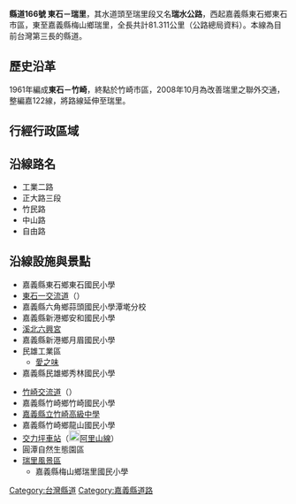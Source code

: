 {{Infobox Taiwan Highway
| Type = CHcounty
| Num = 166
| Route = TW CHW166 RouteMap.svg
| Name = 嘉瑞公路，瑞水公路{{Small|（水道頭－瑞里）}}
| Dep = [[嘉義縣政府|嘉義縣政府]]
| Length = 81.311
| LastExt = 
| Allocation = 
 {{Plainlist|
* {{Jct|country=TWN|TRCY|3}}
* {{Jct|country=TWN|TRCY|9}}
* {{Jct|country=TWN|CH|157}}
* {{Jct|country=TWN|TRCY|61}}
* {{Jct|country=TWN|TRCY|79}}
* {{Jct|country=TWN|TRCY|107}}
* {{Jct|country=TWN|PH|3}}
* {{Jct|country=TWN|TRCY|117}}
 }}
| SpeedHigh = 最高25～60
| Start = [[嘉義縣|嘉義縣]][[東石鄉_(台灣)|東石鄉]][[頂東石|東石市區]]
| Junc= 
 {{Plainlist|
* [[File:TW_PHW61.svg|20px]][[東石一交流道|東石一交流道]]
* [[File:TWHW3.svg|20px]][[竹崎交流道|竹崎交流道]]
 }}
| End = 嘉義縣[[梅山鄉_(台灣)|梅山鄉]][[瑞里村|瑞里]]
}}
'''縣道166號 東石－瑞里'''，其水道頭至瑞里段又名'''瑞水公路'''，西起嘉義縣東石鄉東石市區，東至嘉義縣梅山鄉瑞里，全長共計81.311公里（公路總局資料）。本線為目前台灣第三長的縣道。

== 歷史沿革 ==
1961年編成'''東石－竹崎'''，終點於竹崎市區，2008年10月為改善瑞里之聯外交通，整編嘉122線，將路線延伸至瑞里。
{{Clear}}
== 行經行政區域 ==
{{TWNinttop |county=嘉義縣 }}
{{TWNint |tcd=東石鄉 |tcd_link=東石鄉 (台灣) |tspan=11 |location=[[頂東石|東石市區]] |km=0.0 |road={{Jct|country=TWN|CH|168}} |notes=公路起點 }}
{{TWNint |location=[[File:TW_PHW61.svg|20px]][[東石一交流道|東石一交流道]] |km=2.15 |road={{Jct|country=TWN|PH|61}}（北） |notes=[[File:TW_PHW61.svg|20px]]僅南出北入 }}
{{TWNint |location=[[三塊厝_(嘉義縣)|三塊厝]] |lspan=3 |km= |road={{Jct|country=TWN|TRCY|3}} |notes=與[[File:TW_THWcy3.svg|27px]]共線起點 |status=concur }}
{{TWNint |km=2.726 |road={{Jct|country=TWN|PH|17}}<br>{{Jct|country=TWN|TRCY|3}} |notes= |status=concur }}
{{TWNint |km= |road={{Jct|country=TWN|TRCY|3}} |notes=與[[File:TW_THWcy3.svg|27px]]共線終點 |status=concur }}
{{TWNint |location=港墘厝 |lspan=4 |km= |road={{Jct|country=TWN|TRCY|9}} |notes=與[[File:TW_THWcy9.svg|27px]]共線起點 |status=concur }}
{{TWNint |km= |road={{Jct|country=TWN|TRCY|9}} |notes=與[[File:TW_THWcy9.svg|27px]]共線終點 |status=concur }}
{{TWNint |km= |road={{Jct|country=TWN|TRCY|10}} |notes=[[File:TW_THWcy10.svg|27px]]終點 }}
{{TWNint |km= |road={{Jct|country=TWN|TRCY|7}} |notes= }}
{{台灣公路設施|bri||下揖橋}}
{{TWNint |location=下揖子寮 |km= |road=（地區道路） |notes= }}
{{TWNjctco |tcd=六腳鄉 }}
{{TWNint |tcd=東石鄉 |tcd_link=東石鄉 (台灣) |location=頂揖子寮 |km= |road=（地區道路） |notes= }}
{{TWNint |tcd=六腳鄉 |tspan=12 |location=[[古林村|古林]] |km= |road={{Jct|country=TWN|TRCY|11}} |notes=[[File:TW_THWcy11.svg|27px]]起點 }}
{{台灣公路設施|bri||林內橋}}
{{TWNint |location=過溝 |km= |road=（地區道路） |notes= }}
{{台灣公路設施|bri||山林橋}}
{{TWNint |location=[[後崩山|後崩山]] |km= |road=（地區道路） |notes= }}
{{台灣公路設施|bri||崩山橋}}
{{TWNint |location=[[六腳佃|六腳市區]] |km=14.351 |road={{Jct|country=TWN|PH|19}} |notes= }}
{{台灣公路設施|bri||六腳橋}}
{{TWNint |location=[[潭墘村_(嘉義縣)|潭子墘]] |lspan=2 |km= |road={{Jct|country=TWN|TRCY|51}} |notes=[[File:TW_THWcy51.svg|27px]]終點 }}
{{TWNint |km= |road={{Jct|country=TWN|TRCY|53}} |notes=[[File:TW_THWcy53.svg|27px]]起點 }}
{{TWNint |location=[[塗師村|大塗師]] |km= |road={{Jct|country=TWN|TRCY|7}} |notes= }}
{{TWNint |location=[[雙涵村|雙涵]] |km= |road={{Jct|country=TWN|CH|157}} |notes=與[[File:TW_CHW157.svg|20px]]共線起點 |status=concur }}
{{TWNint |tcd=新港鄉 |tspan=12 |km=21.598 |location=[[安和村|安和]] |lspan=2 |road={{Jct|country=TWN|CH|157}} |notes=與[[File:TW_CHW157.svg|20px]]共線終點 |status=concur }}
{{TWNint |km= |road={{Jct|country=TWN|TRCY|54}} |notes= }}
{{台灣公路設施|bri||安和橋}}
{{TWNint |location=[[溪北_(大字)|溪北]] |lspan=3 |km=22.65 |road={{Jct|country=TWN|PH|37}} |notes= }}
{{TWNint |km= |road={{Jct|country=TWN|TRCY|61}} |notes=與[[File:TW_THWcy61.svg|27px]]共線起點 |status=concur }}
{{TWNint |km= |road={{Jct|country=TWN|TRCY|61}} |notes=與[[File:TW_THWcy61.svg|27px]]共線終點 |status=concur }}
{{TWNint |location=[[月眉潭|月眉潭]] |lspan=2 |km= |road={{Jct|country=TWN|TRCY|66}} |notes=[[File:TW_THWcy66.svg|27px]]終點 }}
{{TWNint |km=25.780 |road={{Jct|country=TWN|CH|159}} |notes= }}
{{TWNint |location=[[中洋子|中洋子]] |km= |road={{Jct|country=TWN|TRCY|68}} |notes=[[File:TW_THWcy68.svg|27px]]終點 }}
{{台灣公路設施|bri||光洋橋}}
{{TWNint |location=-{后}-厝 |km= |road=（地區道路） |notes= }}
{{TWNint |location=[[三間村_(嘉義縣)|三間厝]] |km= |road=（地區道路） |notes= }}
{{TWNint |tcd=民雄鄉 |tspan=18 |location=[[牛斗山|牛斗山]] |lspan=2 |km= |road={{Jct|country=TWN|TRCY|79}} |notes=與[[File:TW_THWcy79.svg|27px]]共線起點 |status=concur }}
{{TWNint |km= |road={{Jct|country=TWN|TRCY|79}} |notes=與[[File:TW_THWcy79.svg|27px]]共線終點 |status=concur }}
{{TWNint |location=[[江厝店|江厝店]] |lspan=2 |km= |road={{Jct|country=TWN|TRCY|76}} |notes=[[File:TW_THWcy76.svg|27px]]終點 }}
{{TWNint |km= |road={{Jct|country=TWN|TRCY|83}} |notes=[[File:TW_THWcy83.svg|27px]]起點 }}
{{TWNint |location=[[頭橋|頭橋]] |lspan=3 |km= |road={{Jct|country=TWN|TRCY|82}} |notes=[[File:TW_THWcy82.svg|27px]]終點 }}
{{台灣公路設施|cro||頭橋||平面交會{{Rint|tw|tra}}[[縱貫線_(南段)|縱貫線南段]]}}
{{TWNint |km=35.809 |road={{Jct|country=TWN|PH|1}} |notes= }}
{{TWNint |location=埤角 |km= |road={{Jct|country=TWN|TRCY|80}} |notes=[[File:TW_THWcy80.svg|27px]]終點 }}
{{台灣公路設施|bri||榮村橋}}
{{TWNint |location=[[北勢子|北勢子]] |lspan=3 |km= |road={{Jct|country=TWN|TRCY|105}}<br>{{Jct|country=TWN|TRCY|107}} |notes=[[File:TW_THWcy105.svg|27px]]終點<br>與[[File:TW_THWcy107.svg|27px]]共線起點 |status=concur }}
{{台灣公路設施|bri||北斗橋}}
{{TWNint |km= |road={{Jct|country=TWN|TRCY|107}} |notes=與[[File:TW_THWcy107.svg|27px]]共線終點 |status=concur }}
{{TWNint |location=[[大崎腳|大崎腳]] |lspan=2 |km= |road={{Jct|country=TWN|CH|162b}} |notes=[[File:TW_CHW162b.svg|27px]]終點 }}
{{TWNint |km= |road={{Jct|country=TWN|TRCY|109}} |notes=[[File:TW_THWcy109.svg|27px]]起點 }}
{{台灣公路設施|bri||林仔尾橋}}
{{TWNint |location=林仔尾 |km= |road={{Jct|country=TWN|TRCY|110}} |notes=[[File:TW_THWcy110.svg|27px]]起點 }}
{{TWNint |location=[[File:TWHW3.svg|20px]][[竹崎交流道|竹崎交流道]] |km=41.35 |road={{Jct|country=TWN|NH|3}}<br>{{Jct|country=TWN|TRCY|147}} |notes=[[File:TW_THWcy147.svg|27px]]起點 }}
{{TWNint |location=內埔 |km= |road={{Jct|country=TWN|TRCY|111}} |notes= }}
{{台灣公路設施|bri||無名}}
{{TWNint |tcd=竹崎鄉 |tspan=23 |location=火炭埔 |km= |road={{Jct|country=TWN|TRCY|179}} |notes= }}
{{TWNint |location=[[山子門|山子門]] |km= |road=（地區道路） |notes= }}
{{TWNint |location=[[番子潭|番子潭]] |km= |road={{Jct|country=TWN|TRCY|110-1}} |notes=嘉110-1線終點 }}
{{台灣公路設施|bri||復興橋}}
{{台灣公路設施|bri||義隆橋}}
{{TWNint |location=半天寮 |km= |road={{Jct|country=TWN|TRCY|110}} |notes=[[File:TW_THWcy110.svg|27px]]終點 }}
{{TWNint |location=盧厝挖 |km= |road={{Jct|country=TWN|TRCY|113}} |notes=[[File:TW_THWcy113.svg|27px]]起點 }}
{{台灣公路設施|bri||和樂橋}}
{{TWNint |location=頂溪心 |lspan=3 |km= |road=（地區道路） |notes= }}
{{台灣公路設施|cro||竹民路||平面交會[[File:ROC_Forestry_Bureau_Seal.svg|20px]][[阿里山線|阿里山線]]}}
{{TWNint |km= |road=（地區道路） |notes= }}
{{台灣公路設施|bri||情義橋}}
{{TWNint |location=頂蘇 |lspan=2 |km= |road={{Jct|country=TWN|PH|3}} |notes=與[[File:TW_PHW3.svg|20px]]共線起點 |status=concur }}
{{TWNint |km= |road={{Jct|country=TWN|TRCY|118}}<br>{{Jct|country=TWN|PH|3}} |notes=[[File:TW_THWcy118.svg|27px]]起點 |status=concur }}
{{台灣公路設施|bri|48.153|山豬崙橋}}
{{TWNint |location=田寮 |km= |road={{Jct|country=TWN|PH|3}} |notes=與[[File:TW_PHW3.svg|20px]]共線終點 |status=concur }}
{{TWNint |location=[[竹崎_(大字)|竹崎市區]] |km= |road=（地區道路） |notes= }}
{{TWNint |location=[[瓦厝埔|瓦厝埔]] |lspan=2 |km= |road={{Jct|country=TWN|TRCY|117}} |notes=與[[File:TW_THWcy117.svg|27px]]共線終點 |status=concur }}
{{TWNint |km= |road={{Jct|country=TWN|TRCY|117}} |notes=與[[File:TW_THWcy117.svg|27px]]共線終點 |status=concur }}
{{TWNint |location=水道頭 |km= |road={{Jct|country=TWN|TRCY|119}} |notes=[[File:TW_THWcy119.svg|27px]]起點 }}
{{台灣公路設施|bri||金福橋}}
{{TWNint |location=[[金獅寮|金獅寮]] |km= |road=（地區道路） |notes= }}
{{TWNint |location=塘湖 |km= |road=（地區道路） |notes= }}
{{台灣公路設施|cro||一枝杉||平面交會[[File:ROC_Forestry_Bureau_Seal.svg|20px]][[阿里山線|阿里山線]]}}
{{TWNint |tcd=梅山鄉 |tcd_link=梅山鄉 (台灣) |location=一枝杉 |km=71.785 |road={{Jct|country=TWN|TRCY|154}} |notes=[[File:TW_THWcy154.svg|27px]]終點 }}
{{TWNint |tcd=竹崎鄉 |location=交力坪 |km= |road=（地區道路） |notes= }}
{{台灣公路設施|bri||瑞里第一號橋}}
{{TWNint |tcd=梅山鄉 |tcd_link=梅山鄉 (台灣) |tspan=3 |location=圓潭 |km= |road=（地區道路） |notes= }}
{{台灣公路設施|bri||瑞里第二－四號橋}}
{{TWNint |location=[[瑞里村|瑞里]] |km=81.311 |road={{Jct|country=TWN|CH|162a}} |notes=公路終點 }}
{{Jctbtm |conv=no |keys=concur }}

== 沿線路名 ==
* 工業二路
* 正大路三段
* 竹民路
* 中山路
* 自由路

== 沿線設施與景點 ==
{{Col-begin}}
{{Col-2}}
* 嘉義縣東石鄉東石國民小學
* [[東石一交流道|東石一交流道]]（{{Jct|country=TWN|PH|61}}）
* 嘉義縣六角鄉蒜頭國民小學潭墘分校
* 嘉義縣新港鄉安和國民小學
* [[溪北六興宮|溪北六興宮]]
* 嘉義縣新港鄉月眉國民小學
* 民雄工業區
** [[愛之味|愛之味]]
* 嘉義縣民雄鄉秀林國民小學
{{Col-2}}
* [[竹崎交流道|竹崎交流道]]（{{Jct|country=TWN|NH|3}}）
* 嘉義縣竹崎鄉竹崎國民小學
* [[嘉義縣立竹崎高級中學|嘉義縣立竹崎高級中學]]
* 嘉義縣竹崎鄉龍山國民小學
* [[交力坪車站|交力坪車站]]（[[File:ROC_Forestry_Bureau_Seal.svg|20px]][[阿里山線|阿里山線]]）
* 圓潭自然生態園區
* [[瑞里風景區|瑞里風景區]]
** 嘉義縣梅山鄉瑞里國民小學
{{Col-end}}

{{台灣縣市道}}
{{嘉義公路網}}

[[Category:台灣縣道|Category:台灣縣道]]
[[Category:嘉義縣道路|Category:嘉義縣道路]]